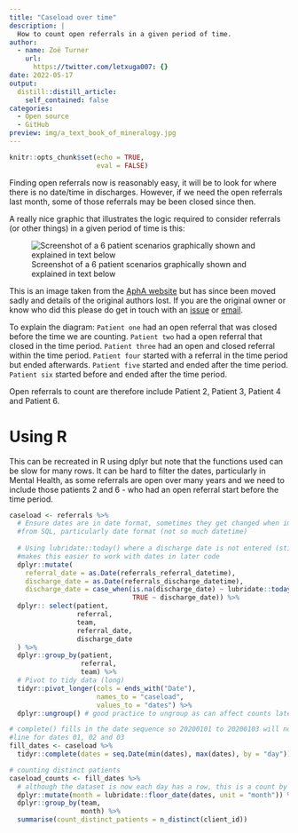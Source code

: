 ```yaml
---
title: "Caseload over time"
description: |
  How to count open referrals in a given period of time.
author:
  - name: Zoë Turner
    url:
      https://twitter.com/letxuga007: {}
date: 2022-05-17
output:
  distill::distill_article:
    self_contained: false
categories:
  - Open source
  - GitHub
preview: img/a_text_book_of_mineralogy.jpg
---
```



```r
knitr::opts_chunk$set(echo = TRUE,
                      eval = FALSE)
```

Finding open referrals now is reasonably easy, it will be to look for where there is no date/time in discharges. However, if we need the open referrals last month, some of those referrals may be been closed since then.

A really nice graphic that illustrates the logic required to consider referrals (or other things) in a given period of time is this:

![Screenshot of a 6 patient scenarios graphically shown and explained in text below](img/caseload.png)

This is an image taken from the [AphA website](https://www.aphanalysts.org/wp-content/uploads/2016/08/JOIS_2016_038_Diagnosing_the_Flow_Constraint_i.pdf) but has since been moved sadly and details of the original authors lost. If you are the original owner or know who did this please do get in touch with an [issue](https://github.com/CDU-data-science-team/team-blog/issues) or [email](mailto:cduDataScience@nottshc.nhs.uk).

To explain the diagram:
`Patient one` had an open referral that was closed before the time we are counting.
`Patient two` had a open referral that closed in the time period.
`Patient three` had an open and closed referral within the time period.
`Patient four` started with a referral in the time period but ended afterwards.
`Patient five` started and ended after the time period.
`Patient six` started before and ended after the time period.

Open referrals to count are therefore include Patient 2, Patient 3, Patient 4 and Patient 6.
 
# Using R

This can be recreated in R using dplyr but note that the functions used can be slow for many rows. It can be hard to filter the dates, particularly in Mental Health, as some referrals are open over many years and we need to include those patients 2 and 6 - who had an open referral start before the time period.

```r
caseload <- referrals %>%
  # Ensure dates are in date format, sometimes they get changed when imported 
  #from SQL, particularly date format (not so much datetime)
  
  # Using lubridate::today() where a discharge date is not entered (still open) 
  #makes this easier to work with dates in later code
  dplyr::mutate(
    referral_date = as.Date(referrals_referral_datetime),
    discharge_date = as.Date(referrals_discharge_datetime),
    discharge_date = case_when(is.na(discharge_date) ~ lubridate::today(),
                               TRUE ~ discharge_date)) %>%
  dplyr:: select(patient,
                 referral,
                 team,
                 referral_date,
                 discharge_date
  ) %>%
  dplyr::group_by(patient,
                  referral,
                  team) %>%
  # Pivot to tidy data (long)
  tidyr::pivot_longer(cols = ends_with("Date"),
                      names_to = "caseload",
                      values_to = "dates") %>% 
  dplyr::ungroup() # good practice to ungroup as can affect counts later

# complete() fills in the date sequence so 20200101 to 20200103 will now have a 
#line for dates 01, 02 and 03
fill_dates <- caseload %>%
  tidyr::complete(dates = seq.Date(min(dates), max(dates), by = "day")) 

# counting distinct patients
caseload_counts <- fill_dates %>%
  # although the dataset is now each day has a row, this is a count by month
  dplyr::mutate(month = lubridate::floor_date(dates, unit = "month")) %>% 
  dplyr::group_by(team,
                  month) %>%
  summarise(count_distinct_patients = n_distinct(client_id))

```

